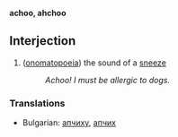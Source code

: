 '''achoo, ahchoo'''

==Interjection==
# ([[onomatopoeia]]) the sound of a [[sneeze]]
#:''Achoo!  I must be allergic to dogs.''

===Translations===

*Bulgarian: [[апчиху]], [[апчих]]